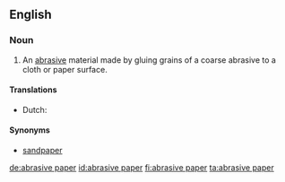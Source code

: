 ==English==

===Noun===
{{en-noun|-}}

# An [[abrasive]] material made by gluing grains of a coarse abrasive to a cloth or paper surface.

====Translations====
{{trans-top|abrasive material}}
* Dutch: {{t+|nl|schuurpapier|n}}
{{trans-bottom}}

====Synonyms====
* [[sandpaper]]

[[de:abrasive paper]]
[[id:abrasive paper]]
[[fi:abrasive paper]]
[[ta:abrasive paper]]